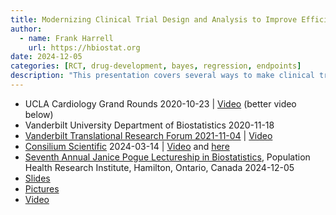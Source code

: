 ```yaml
---
title: Modernizing Clinical Trial Design and Analysis to Improve Efficiency & Flexibility
author:
  - name: Frank Harrell
    url: https://hbiostat.org
date: 2024-12-05
categories: [RCT, drug-development, bayes, regression, endpoints]
description: "This presentation covers several ways to make clinical trials more efficient and to reduce the chance of ending with an equivocal result.  Some of the approaches covered are Bayesian sequential designs allowing for study extension if results are promising, not being tied by type I assertion probabilities/α spending, using high-information longitudinal ordinal outcomes, and covariate adjustment."
---
```


* UCLA Cardiology Grand Rounds 2020-10-23 | [Video](https://youtu.be/1liOEyeDRbU) (better video below)
* Vanderbilt University Department of Biostatistics 2020-11-18
* [Vanderbilt Translational Research Forum 2021-11-04](https://my.vanderbilt.edu/translationalresearchforum) | [Video](https://youtu.be/GPcaum9rlKw)
* [Consilium Scientific](https://consilium-scientific.org) 2024-03-14 | [Video](https://youtu.be/FI2ncRU9PPQ?si=zquTF6Qi8TGW8Qjb) and [here](https://www.linkedin.com/video/live/urn:li:ugcPost:7174090132512260096)
* [Seventh Annual Janice Pogue Lectureship in Biostatistics](https://www.phri.ca/lectureships/), Population Health Research Institute, Hamilton, Ontario, Canada 2024-12-05
* [Slides](https://hbiostat.org/talks/rcteff.html)
* [Pictures](https://www.linkedin.com/feed/update/urn%3Ali%3Aactivity%3A7271161538067992576/?midToken=AQHdxkrKc00ieg&midSig=2-vwKVisN9TXw1)
* [Video](https://lnkd.in/gnaSDUGw)

